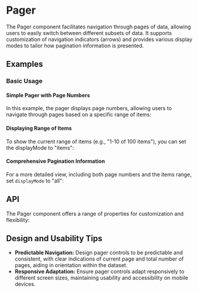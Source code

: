 
<Meta of={PagerStories} />

# Pager
The Pager component facilitates navigation through pages of data, 
allowing users to easily switch between different subsets of data. 
It supports customization of navigation indicators (arrows) and provides various display modes to tailor how pagination information is presented.

## Examples
### Basic Usage
#### Simple Pager with Page Numbers
In this example, the pager displays page numbers, 
allowing users to navigate through pages based on a specific range of items:
<Canvas sourceState="shown" of={PagerStories.ShowPages} />

#### Displaying Range of Items
To show the current range of items (e.g., "1-10 of 100 items"), 
you can set the displayMode to "items":
<Canvas sourceState="shown" of={PagerStories.ShowItems} />

#### Comprehensive Pagination Information
For a more detailed view, including both page numbers and the items range, set `displayMode` to "all":
<Canvas sourceState="shown" of={PagerStories.ShowAll} />

## API
The Pager component offers a range of properties for customization and flexibility:
<PropsTable name="Pager" />

## Design and Usability Tips

- **Predictable Navigation:** Design pager controls to be predictable and consistent, with clear indications of current page and total number of pages, aiding in orientation within the dataset.
- **Responsive Adaptation:** Ensure pager controls adapt responsively to different screen sizes, maintaining usability and accessibility on mobile devices.